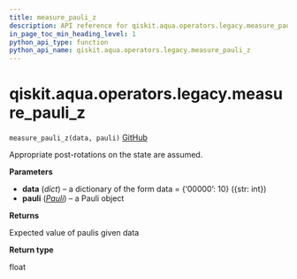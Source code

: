 ```yaml
---
title: measure_pauli_z
description: API reference for qiskit.aqua.operators.legacy.measure_pauli_z
in_page_toc_min_heading_level: 1
python_api_type: function
python_api_name: qiskit.aqua.operators.legacy.measure_pauli_z
---
```


<span id="qiskit-aqua-operators-legacy-measure-pauli-z" />

# qiskit.aqua.operators.legacy.measure\_pauli\_z

<span id="qiskit.aqua.operators.legacy.measure_pauli_z" />

`measure_pauli_z(data, pauli)` [GitHub](https://github.com/qiskit-community/qiskit-aqua/tree/stable/0.8/qiskit/aqua/operators/legacy/common.py "view source code")

Appropriate post-rotations on the state are assumed.

**Parameters**

*   **data** (*dict*) – a dictionary of the form data = \{‘00000’: 10} (\{str: int})
*   **pauli** ([*Pauli*](qiskit.quantum_info.Pauli "qiskit.quantum_info.Pauli")) – a Pauli object

**Returns**

Expected value of paulis given data

**Return type**

float

